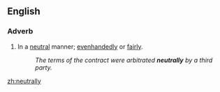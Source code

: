 ==English==

===Adverb===
{{en-adv}}

# In a [[neutral]] manner; [[evenhandedly]] or [[fairly]].
#:''The terms of the contract were arbitrated '''neutrally''' by a third party.''

[[zh:neutrally]]